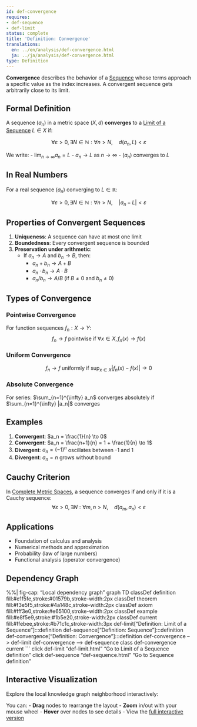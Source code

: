 ```yaml
---
id: def-convergence
requires:
- def-sequence
- def-limit
status: complete
title: 'Definition: Convergence'
translations:
  en: ../en/analysis/def-convergence.html
  ja: ../ja/analysis/def-convergence.html
type: Definition
---
```


**Convergence** describes the behavior of a [Sequence](def-sequence.qmd) whose terms approach a specific value as the index increases. A convergent sequence gets arbitrarily close to its limit.

## Formal Definition

A sequence $(a_n)$ in a metric space $(X, d)$ **converges** to a [Limit of a Sequence](def-limit.qmd) $L \in X$ if:

$$\forall \varepsilon > 0, \exists N \in \mathbb{N} : \forall n > N, \quad d(a_n, L) < \varepsilon$$

We write:
- $\lim_{n \to \infty} a_n = L$
- $a_n \to L$ as $n \to \infty$
- $(a_n)$ converges to $L$

## In Real Numbers

For a real sequence $(a_n)$ converging to $L \in \mathbb{R}$:

$$\forall \varepsilon > 0, \exists N \in \mathbb{N} : \forall n > N, \quad |a_n - L| < \varepsilon$$

## Properties of Convergent Sequences

1. **Uniqueness**: A sequence can have at most one limit
2. **Boundedness**: Every convergent sequence is bounded
3. **Preservation under arithmetic**:
   - If $a_n \to A$ and $b_n \to B$, then:
     - $a_n + b_n \to A + B$
     - $a_n \cdot b_n \to A \cdot B$
     - $a_n / b_n \to A / B$ (if $B \neq 0$ and $b_n \neq 0$)

## Types of Convergence

### Pointwise Convergence
For function sequences $f_n: X \to Y$:
$$f_n \to f \text{ pointwise if } \forall x \in X, f_n(x) \to f(x)$$

### Uniform Convergence
$$f_n \to f \text{ uniformly if } \sup_{x \in X} |f_n(x) - f(x)| \to 0$$

### Absolute Convergence
For series: $\sum_{n=1}^{\infty} a_n$ converges absolutely if $\sum_{n=1}^{\infty} |a_n|$ converges

## Examples

1. **Convergent**: $a_n = \frac{1}{n} \to 0$
2. **Convergent**: $a_n = \frac{n+1}{n} = 1 + \frac{1}{n} \to 1$
3. **Divergent**: $a_n = (-1)^n$ oscillates between -1 and 1
4. **Divergent**: $a_n = n$ grows without bound

## Cauchy Criterion

In [Complete Metric Spaces](def-complete-metric-space.qmd), a sequence converges if and only if it is a Cauchy sequence:
$$\forall \varepsilon > 0, \exists N : \forall m,n > N, \quad d(a_m, a_n) < \varepsilon$$

## Applications

- Foundation of calculus and analysis
- Numerical methods and approximation
- Probability (law of large numbers)
- Functional analysis (operator convergence)

## Dependency Graph

%%| fig-cap: "Local dependency graph"
graph TD
    classDef definition fill:#e1f5fe,stroke:#01579b,stroke-width:2px
    classDef theorem fill:#f3e5f5,stroke:#4a148c,stroke-width:2px
    classDef axiom fill:#fff3e0,stroke:#e65100,stroke-width:2px
    classDef example fill:#e8f5e9,stroke:#1b5e20,stroke-width:2px
    classDef current fill:#ffebee,stroke:#b71c1c,stroke-width:3px
    def-limit["Definition: Limit of a Sequence"]:::definition
    def-sequence["Definition: Sequence"]:::definition
    def-convergence["Definition: Convergence"]:::definition
    def-convergence --> def-limit
    def-convergence --> def-sequence
    class def-convergence current
```
    click def-limit "def-limit.html" "Go to Limit of a Sequence definition"
    click def-sequence "def-sequence.html" "Go to Sequence definition"

## Interactive Visualization

Explore the local knowledge graph neighborhood interactively:

::: {.graph-viz data-id="def-convergence" data-width="700" data-height="500"}
:::

You can:
- **Drag** nodes to rearrange the layout
- **Zoom** in/out with your mouse wheel
- **Hover** over nodes to see details
- View the [full interactive version](../../output/interactive/def-convergence.html){target="_blank"}
